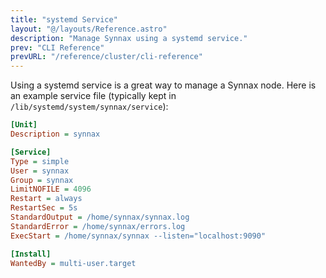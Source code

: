 ```yaml
---
title: "systemd Service"
layout: "@/layouts/Reference.astro"
description: "Manage Synnax using a systemd service."
prev: "CLI Reference"
prevURL: "/reference/cluster/cli-reference"
---
```



Using a systemd service is a great way to manage a Synnax node. Here is an
example service file (typically kept in `/lib/systemd/system/synnax/service`):

```ini
[Unit]
Description = synnax

[Service]
Type = simple
User = synnax
Group = synnax
LimitNOFILE = 4096
Restart = always
RestartSec = 5s
StandardOutput = /home/synnax/synnax.log
StandardError = /home/synnax/errors.log
ExecStart = /home/synnax/synnax --listen="localhost:9090"

[Install]
WantedBy = multi-user.target
```
